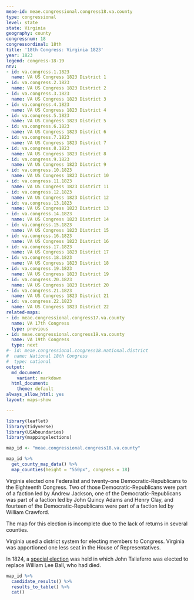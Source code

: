 ```yaml
---
meae-id: meae.congressional.congress18.va.county
type: congressional
level: state
state: Virginia
geography: county
congressnum: 18
congressordinal: 18th
title: '18th Congress: Virginia 1823'
year: 1823
legend: congress-18-19
nnv:
- id: va.congress.1.1823
  name: VA US Congress 1823 District 1
- id: va.congress.2.1823
  name: VA US Congress 1823 District 2
- id: va.congress.3.1823
  name: VA US Congress 1823 District 3
- id: va.congress.4.1823
  name: VA US Congress 1823 District 4
- id: va.congress.5.1823
  name: VA US Congress 1823 District 5
- id: va.congress.6.1823
  name: VA US Congress 1823 District 6
- id: va.congress.7.1823
  name: VA US Congress 1823 District 7
- id: va.congress.8.1823
  name: VA US Congress 1823 District 8
- id: va.congress.9.1823
  name: VA US Congress 1823 District 9
- id: va.congress.10.1823
  name: VA US Congress 1823 District 10
- id: va.congress.11.1823
  name: VA US Congress 1823 District 11
- id: va.congress.12.1823
  name: VA US Congress 1823 District 12
- id: va.congress.13.1823
  name: VA US Congress 1823 District 13
- id: va.congress.14.1823
  name: VA US Congress 1823 District 14
- id: va.congress.15.1823
  name: VA US Congress 1823 District 15
- id: va.congress.16.1823
  name: VA US Congress 1823 District 16
- id: va.congress.17.1823
  name: VA US Congress 1823 District 17
- id: va.congress.18.1823
  name: VA US Congress 1823 District 18
- id: va.congress.19.1823
  name: VA US Congress 1823 District 19
- id: va.congress.20.1823
  name: VA US Congress 1823 District 20
- id: va.congress.21.1823
  name: VA US Congress 1823 District 21
- id: va.congress.22.1823
  name: VA US Congress 1823 District 22
related-maps:
- id: meae.congressional.congress17.va.county
  name: VA 17th Congress
  type: previous
- id: meae.congressional.congress19.va.county
  name: VA 19th Congress
  type: next
#- id: meae.congressional.congress18.national.district
#  name: National 18th Congress
#  type: national
output:
  md_document:
    variant: markdown
  html_document:
    theme: default
always_allow_html: yes
layout: maps-show

---
```


```r
library(leaflet)
library(tidyverse)
library(USAboundaries)
library(mappingelections)

map_id <- "meae.congressional.congress18.va.county"
```

<div class="map">

```r
map_id %>%
  get_county_map_data() %>%
  map_counties(height = "550px", congress = 18)
```

</div>

Virginia elected one Federalist and twenty-one Democratic-Republicans to the Eighteenth Congress. Two of those Democratic-Republicans were part of a faction led by Andrew Jackson, one of the Democratic-Republicans was part of a faction led by John Quincy Adams and Henry Clay, and fourteen of the Democratic-Republicans were part of a faction led by William Crawford. 

The map for this election is incomplete due to the lack of returns in several counties.

Virginia used a district system for electing members to Congress. Virginia was apportioned one less seat in the House of Representatives. 

In 1824, a [special election](https://elections.lib.tufts.edu/catalog/tufts:va.special.uscongress.13.1824) was held in which John Taliaferro was elected to replace William Lee Ball, who had died.

<div class="results-table">

```r
map_id %>%
  candidate_results() %>%
  results_to_table() %>%
  cat()
```

</div>
